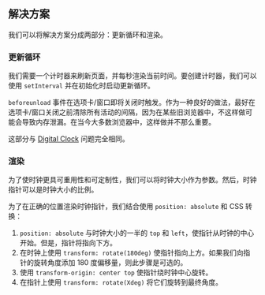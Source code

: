 
## 解决方案

我们可以将解决方案分成两部分：更新循环和渲染。

### 更新循环

我们需要一个计时器来刷新页面，并每秒渲染当前时间。要创建计时器，我们可以使用 `setInterval` 并在初始化时启动更新循环。

`beforeunload` 事件在选项卡/窗口即将关闭时触发。作为一种良好的做法，最好在选项卡/窗口关闭之前清除所有活动的间隔，因为在某些旧浏览器中，不这样做可能会导致内存泄漏。在当今大多数浏览器中，这样做并不那么重要。

这部分与 [Digital Clock](/questions/user-interface/digital-clock) 问题完全相同。

### 渲染

为了使时钟更具可重用性和可定制性，我们可以将时钟大小作为参数。然后，时钟指针可以是时钟大小的比例。

为了在正确的位置渲染时钟指针，我们结合使用 `position: absolute` 和 CSS 转换：

1. `position: absolute` 与时钟大小的一半的 `top` 和 `left`，使指针从时钟的中心开始。但是，指针将指向下方。
2. 在时钟上使用 `transform: rotate(180deg)` 使指针指向上方。如果我们向指针的旋转角度添加 180 度偏移量，则此步骤是可选的。
3. 使用 `transform-origin: center top` 使指针绕时钟中心旋转。
4. 在指针上使用 `transform: rotate(Xdeg)` 将它们旋转到最终角度。

<TestCases />

<Notes />
